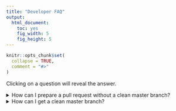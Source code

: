 ```yaml
---
title: "Developer FAQ"
output:
  html_document:
    toc: yes
    fig_width: 5
    fig_height: 5
---
```


```r
knitr::opts_chunk$set(
  collapse = TRUE,
  comment = "#>"
)
```

Clicking on a question will reveal the answer.

<details>
<summary>How can I prepare a pull request without a clean master branch?</summary>
If you want to contribute some of your code to the official mizer code at
https://github.com/sizespectrum/mizer you need to first create a branch in your
repository that differs from the master branch of sizespectrum/mizer only by
the code that you want to contribute, not by any other changes that you may
have made in your fork. This answer explains how.

We assume that you have not followed the recommendation of keeping your
master branch identical with that at sizespectrum/master, because if you had 
you could simply follow the procedure described in the
"[Working with git and GitHub](working_with_git.html)" tutorial. Given that
your master branch differs from that at sizespectrum/mizer, you need to create a
new branch not from your master branch but directly from that at 
sizespectrum/master. Follow the following steps:

1. Go to the "Terminal" tab in Rstudio. This should be the tab next to the
"Console" tab. If it is not there and you don't know why not, then you are 
possibly running an old version of RStudio and you will want to update to
a newer version, which is easy from the Help menu under "Check for Updates".

2. Make sure you have set the upstream repository correctly. You can check this
with the command in the terminal
```
git remote -v
```
If that does not list sizespectrum/mizer as the upstream repository for both
fetch and push, then you should execute the command
```
git remote add upstream https://github.com/sizespectrum/mizer.git
```

3. Choose a name for your branch. It should be something that indicates the
feature you want to implement with the pull request. Then issue the commands
```
git fetch upstream
git checkout -b name_of_your_branch upstream/master
git push --set-upstream origin name_of_your_branch
```
where you should replace both `name_of_your_branch` with the actual name that you  
have chosen for you branch.

You now have a new branch that is identical to sizespectrum/master. You can now
commit the relevant new code to this branch and create a pull request, as
described in the "[Working with git and GitHub](working_with_git.html)" tutorial
</details>



<details>
<summary>How can I get a clean master branch?</summary>
The recommended way of working in your fork of the mizer project is to keep the
master branch of your repository always in sync with the master branch at
https://github.com/sizespectrum/mizer, and to create a feature branch for any of
your code changes, as is explained in the "[Creating a
branch](working_with_git.html#creating-a-branch)" section of the "Working with
git and GitHub" tutorial. Note however that having a clean master branch is not
a prerequisite to making pull requests, see the answer to
"[How can I prepare a pull request without a clean master branch?](#how-can-i-prepare-a-pull-request-without-a-clean-master-branch)" above.

However if you would like to have a clean master branch, you can follow these
steps:

1. Create a new branch for the content of your current master branch, so that
you can still switch to it in the future.
To create this new branch, first make sure you have selected the master branch
on the "Switch branch" dropdown in RStudio Git panel and then click the button
to the left of that dropdown.
<center>
![](images/new_branch_button.png){width=30%}

In the dialog box enter a name for your new branch and click "Create".

2. Go to the "Terminal" tab in Rstudio. This should be the tab next to the
"Console" tab. If it is not there and you don't know why not, then you are 
possibly running a very old version of RStudio and you will want to update to
a newer version, which is easy from the Help menu under "Check for Updates".

3. Make sure you have set the upstream repository correctly. You can check this
with the command in the terminal
```
git remote -v
```
If that does not list sizespectrum/mizer as the upstream repository for both
fetch and push, then you should execute the command
```
git remote add upstream https://github.com/sizespectrum/mizer.git
```

4. Now issue the following commands in the terminal:
```
git checkout master
git pull upstream master
git reset --hard upstream/master
git push origin master --force
```

Now both your local repository and your GitHub repository have the master branch
identical to the official master branch. You can now create new feature branches
by branching off from this master branch in preparation for submitting pull
requests, as explained in the "[Working with git and
GitHub](working_with_git.html)" tutorial.

You can of course still get at your modified code by switching to the branch
you created in the first step above.
</details>
